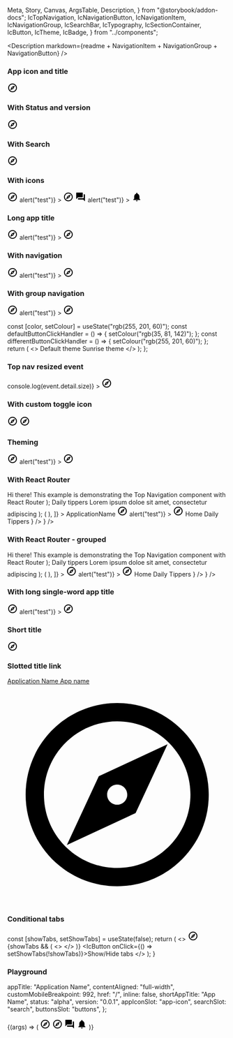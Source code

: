   Meta,
  Story,
  Canvas,
  ArgsTable,
  Description,
} from "@storybook/addon-docs";
  IcTopNavigation,
  IcNavigationButton,
  IcNavigationItem,
  IcNavigationGroup,
  IcSearchBar,
  IcTypography,
  IcSectionContainer,
  IcButton,
  IcTheme,
  IcBadge,
} from "../components";

<Meta title="Top navigation" component={IcTopNavigation} />

<Description
  markdown={readme + NavigationItem + NavigationGroup + NavigationButton}
/>

### App icon and title

<Canvas>
  <Story name="App icon and title" parameters={{ layout: "fullscreen" }}>
    <IcTopNavigation appTitle="ApplicationName">
      <svg
        slot="app-icon"
        xmlns="http://www.w3.org/2000/svg"
        height="24px"
        viewBox="0 0 24 24"
        width="24px"
        fill="#000000"
      >
        <path d="M0 0h24v24H0V0z" fill="none" />
        <path d="M12 2C6.48 2 2 6.48 2 12s4.48 10 10 10 10-4.48 10-10S17.52 2 12 2zm0 18c-4.41 0-8-3.59-8-8s3.59-8 8-8 8 3.59 8 8-3.59 8-8 8zm-5.5-2.5l7.51-3.49L17.5 6.5 9.99 9.99 6.5 17.5zm5.5-6.6c.61 0 1.1.49 1.1 1.1s-.49 1.1-1.1 1.1-1.1-.49-1.1-1.1.49-1.1 1.1-1.1z" />
      </svg>
    </IcTopNavigation>
  </Story>
</Canvas>

### With Status and version

<Canvas>
  <Story name="Status and version" parameters={{ layout: "fullscreen" }}>
    <IcTopNavigation appTitle="ApplicationName" status="alpha" version="v0.0.7">
      <svg
        slot="app-icon"
        xmlns="http://www.w3.org/2000/svg"
        height="24px"
        viewBox="0 0 24 24"
        width="24px"
        fill="#000000"
      >
        <path d="M0 0h24v24H0V0z" fill="none" />
        <path d="M12 2C6.48 2 2 6.48 2 12s4.48 10 10 10 10-4.48 10-10S17.52 2 12 2zm0 18c-4.41 0-8-3.59-8-8s3.59-8 8-8 8 3.59 8 8-3.59 8-8 8zm-5.5-2.5l7.51-3.49L17.5 6.5 9.99 9.99 6.5 17.5zm5.5-6.6c.61 0 1.1.49 1.1 1.1s-.49 1.1-1.1 1.1-1.1-.49-1.1-1.1.49-1.1 1.1-1.1z" />
      </svg>
    </IcTopNavigation>
  </Story>
</Canvas>

### With Search

<Canvas>
  <Story name="With search" parameters={{ layout: "fullscreen" }}>
    <IcTopNavigation appTitle="ApplicationName" status="alpha" version="v0.0.7">
      <svg
        slot="app-icon"
        xmlns="http://www.w3.org/2000/svg"
        height="24px"
        viewBox="0 0 24 24"
        width="24px"
        fill="#000000"
      >
        <path d="M0 0h24v24H0V0z" fill="none" />
        <path d="M12 2C6.48 2 2 6.48 2 12s4.48 10 10 10 10-4.48 10-10S17.52 2 12 2zm0 18c-4.41 0-8-3.59-8-8s3.59-8 8-8 8 3.59 8 8-3.59 8-8 8zm-5.5-2.5l7.51-3.49L17.5 6.5 9.99 9.99 6.5 17.5zm5.5-6.6c.61 0 1.1.49 1.1 1.1s-.49 1.1-1.1 1.1-1.1-.49-1.1-1.1.49-1.1 1.1-1.1z" />
      </svg>
      <IcSearchBar slot="search" placeholder="Search" label="Search" />
    </IcTopNavigation>
  </Story>
</Canvas>

### With icons

<Canvas>
  <Story name="With icons" parameters={{ layout: "fullscreen" }}>
    <IcTopNavigation appTitle="ApplicationName" status="alpha" version="v0.0.7">
      <svg
        slot="app-icon"
        xmlns="http://www.w3.org/2000/svg"
        height="24px"
        viewBox="0 0 24 24"
        width="24px"
        fill="#000000"
      >
        <path d="M0 0h24v24H0V0z" fill="none" />
        <path d="M12 2C6.48 2 2 6.48 2 12s4.48 10 10 10 10-4.48 10-10S17.52 2 12 2zm0 18c-4.41 0-8-3.59-8-8s3.59-8 8-8 8 3.59 8 8-3.59 8-8 8zm-5.5-2.5l7.51-3.49L17.5 6.5 9.99 9.99 6.5 17.5zm5.5-6.6c.61 0 1.1.49 1.1 1.1s-.49 1.1-1.1 1.1-1.1-.49-1.1-1.1.49-1.1 1.1-1.1z" />
      </svg>
      <IcSearchBar slot="search" placeholder="Search" label="Search" />
      <IcNavigationButton
        label="Button One"
        slot="buttons"
        onClick={() => alert("test")}
      >
        <IcBadge text-label="1" slot="badge" variant="light" />
        <svg
          slot="icon"
          xmlns="http://www.w3.org/2000/svg"
          height="24px"
          viewBox="0 0 24 24"
          width="24px"
          fill="#000000"
        >
          <path d="M0 0h24v24H0V0z" fill="none" />
          <path d="M12 2C6.48 2 2 6.48 2 12s4.48 10 10 10 10-4.48 10-10S17.52 2 12 2zm0 18c-4.41 0-8-3.59-8-8s3.59-8 8-8 8 3.59 8 8-3.59 8-8 8zm-5.5-2.5l7.51-3.49L17.5 6.5 9.99 9.99 6.5 17.5zm5.5-6.6c.61 0 1.1.49 1.1 1.1s-.49 1.1-1.1 1.1-1.1-.49-1.1-1.1.49-1.1 1.1-1.1z" />
        </svg>
      </IcNavigationButton>
      <IcNavigationButton
        label="Button Two"
        slot="buttons"
        href="https://www.google.com"
        target="_blank"
      >
        <IcBadge slot="badge" variant="light" type="dot" />
        <svg
          slot="icon"
          xmlns="http://www.w3.org/2000/svg"
          height="24px"
          viewBox="0 0 24 24"
          width="24px"
          fill="#000000"
        >
          <path d="M0 0h24v24H0z" fill="none" />
          <path d="M21 6h-2v9H6v2c0 .55.45 1 1 1h11l4 4V7c0-.55-.45-1-1-1zm-4 6V3c0-.55-.45-1-1-1H3c-.55 0-1 .45-1 1v14l4-4h10c.55 0 1-.45 1-1z" />
        </svg>
      </IcNavigationButton>
      <IcNavigationButton
        label="Button Three"
        slot="buttons"
        onClick={() => alert("test")}
      >
        <svg
          slot="icon"
          xmlns="http://www.w3.org/2000/svg"
          height="24px"
          viewBox="0 0 24 24"
          width="24px"
          fill="#000000"
        >
          <path d="M12 22c1.1 0 2-.9 2-2h-4c0 1.1.89 2 2 2zm6-6v-5c0-3.07-1.64-5.64-4.5-6.32V4c0-.83-.67-1.5-1.5-1.5s-1.5.67-1.5 1.5v.68C7.63 5.36 6 7.92 6 11v5l-2 2v1h16v-1l-2-2z" />
        </svg>
      </IcNavigationButton>
    </IcTopNavigation>
  </Story>
</Canvas>

### Long app title

<Canvas>
  <Story name="Long app title" parameters={{ layout: "fullscreen" }}>
    <IcTopNavigation
      appTitle="Application with a long name"
      status="alpha"
      version="v0.0.7"
    >
      <svg
        slot="app-icon"
        xmlns="http://www.w3.org/2000/svg"
        height="24px"
        viewBox="0 0 24 24"
        width="24px"
        fill="#000000"
      >
        <path d="M0 0h24v24H0V0z" fill="none" />
        <path d="M12 2C6.48 2 2 6.48 2 12s4.48 10 10 10 10-4.48 10-10S17.52 2 12 2zm0 18c-4.41 0-8-3.59-8-8s3.59-8 8-8 8 3.59 8 8-3.59 8-8 8zm-5.5-2.5l7.51-3.49L17.5 6.5 9.99 9.99 6.5 17.5zm5.5-6.6c.61 0 1.1.49 1.1 1.1s-.49 1.1-1.1 1.1-1.1-.49-1.1-1.1.49-1.1 1.1-1.1z" />
      </svg>
      <IcSearchBar slot="search" placeholder="Search" label="Search" />
      <IcNavigationButton
        label="Button One"
        slot="buttons"
        onClick={() => alert("test")}
      >
        <svg
          slot="icon"
          xmlns="http://www.w3.org/2000/svg"
          height="24px"
          viewBox="0 0 24 24"
          width="24px"
          fill="#000000"
        >
          <path d="M0 0h24v24H0V0z" fill="none" />
          <path d="M12 2C6.48 2 2 6.48 2 12s4.48 10 10 10 10-4.48 10-10S17.52 2 12 2zm0 18c-4.41 0-8-3.59-8-8s3.59-8 8-8 8 3.59 8 8-3.59 8-8 8zm-5.5-2.5l7.51-3.49L17.5 6.5 9.99 9.99 6.5 17.5zm5.5-6.6c.61 0 1.1.49 1.1 1.1s-.49 1.1-1.1 1.1-1.1-.49-1.1-1.1.49-1.1 1.1-1.1z" />
        </svg>
      </IcNavigationButton>
    </IcTopNavigation>
  </Story>
</Canvas>

### With navigation

<Canvas>
  <Story name="With navigation" parameters={{ layout: "fullscreen" }}>
    <IcTopNavigation appTitle="ApplicationName" status="alpha" version="v0.0.7">
      <svg
        slot="app-icon"
        xmlns="http://www.w3.org/2000/svg"
        height="24px"
        viewBox="0 0 24 24"
        width="24px"
        fill="#000000"
      >
        <path d="M0 0h24v24H0V0z" fill="none" />
        <path d="M12 2C6.48 2 2 6.48 2 12s4.48 10 10 10 10-4.48 10-10S17.52 2 12 2zm0 18c-4.41 0-8-3.59-8-8s3.59-8 8-8 8 3.59 8 8-3.59 8-8 8zm-5.5-2.5l7.51-3.49L17.5 6.5 9.99 9.99 6.5 17.5zm5.5-6.6c.61 0 1.1.49 1.1 1.1s-.49 1.1-1.1 1.1-1.1-.49-1.1-1.1.49-1.1 1.1-1.1z" />
      </svg>
      <IcSearchBar slot="search" placeholder="Search" label="Search" />
      <IcNavigationButton
        label="Button One"
        slot="buttons"
        onClick={() => alert("test")}
      >
        <svg
          slot="icon"
          xmlns="http://www.w3.org/2000/svg"
          height="24px"
          viewBox="0 0 24 24"
          width="24px"
          fill="#000000"
        >
          <path d="M0 0h24v24H0V0z" fill="none" />
          <path d="M12 2C6.48 2 2 6.48 2 12s4.48 10 10 10 10-4.48 10-10S17.52 2 12 2zm0 18c-4.41 0-8-3.59-8-8s3.59-8 8-8 8 3.59 8 8-3.59 8-8 8zm-5.5-2.5l7.51-3.49L17.5 6.5 9.99 9.99 6.5 17.5zm5.5-6.6c.61 0 1.1.49 1.1 1.1s-.49 1.1-1.1 1.1-1.1-.49-1.1-1.1.49-1.1 1.1-1.1z" />
        </svg>
      </IcNavigationButton>
      <IcNavigationItem label="One" href="/" slot="navigation" />
      <IcNavigationItem label="Two" href="/" slot="navigation" />
      <IcNavigationItem label="Three" href="/" slot="navigation" />
      <IcNavigationItem
        label="Four"
        href="/"
        selected="true"
        slot="navigation"
      />
      <IcNavigationItem label="Five" href="/" slot="navigation" />
    </IcTopNavigation>
  </Story>
</Canvas>

### With group navigation

<Canvas>
  <Story name="With group navigation" parameters={{ layout: "fullscreen" }}>
    <IcTopNavigation appTitle="ApplicationName" status="alpha" version="v0.0.7">
      <svg
        slot="app-icon"
        xmlns="http://www.w3.org/2000/svg"
        height="24px"
        viewBox="0 0 24 24"
        width="24px"
        fill="#000000"
      >
        <path d="M0 0h24v24H0V0z" fill="none" />
        <path d="M12 2C6.48 2 2 6.48 2 12s4.48 10 10 10 10-4.48 10-10S17.52 2 12 2zm0 18c-4.41 0-8-3.59-8-8s3.59-8 8-8 8 3.59 8 8-3.59 8-8 8zm-5.5-2.5l7.51-3.49L17.5 6.5 9.99 9.99 6.5 17.5zm5.5-6.6c.61 0 1.1.49 1.1 1.1s-.49 1.1-1.1 1.1-1.1-.49-1.1-1.1.49-1.1 1.1-1.1z" />
      </svg>
      <IcSearchBar slot="search" placeholder="Search" label="Search" />
      <IcNavigationButton
        label="Button One"
        slot="buttons"
        onClick={() => alert("test")}
      >
        <svg
          slot="icon"
          xmlns="http://www.w3.org/2000/svg"
          height="24px"
          viewBox="0 0 24 24"
          width="24px"
          fill="#000000"
        >
          <path d="M0 0h24v24H0V0z" fill="none" />
          <path d="M12 2C6.48 2 2 6.48 2 12s4.48 10 10 10 10-4.48 10-10S17.52 2 12 2zm0 18c-4.41 0-8-3.59-8-8s3.59-8 8-8 8 3.59 8 8-3.59 8-8 8zm-5.5-2.5l7.51-3.49L17.5 6.5 9.99 9.99 6.5 17.5zm5.5-6.6c.61 0 1.1.49 1.1 1.1s-.49 1.1-1.1 1.1-1.1-.49-1.1-1.1.49-1.1 1.1-1.1z" />
        </svg>
      </IcNavigationButton>
      <IcNavigationGroup
        label="Navigation Group"
        expandable="true"
        slot="navigation"
      >
        <IcNavigationItem label="One" href="/" />
        <IcNavigationItem label="Two" href="/" />
        <IcNavigationItem label="Three" href="/" />
        <IcNavigationItem label="Four" href="/" />
      </IcNavigationGroup>
      <IcNavigationGroup
        label="Second Nav Group"
        expandable="true"
        slot="navigation"
      >
        <IcNavigationItem label="One" href="/" />
        <IcNavigationItem label="Two" href="/" />
        <IcNavigationItem label="Three" href="/" />
        <IcNavigationItem label="Four" href="/" />
        <IcNavigationItem label="Five" href="/" selected="true" />
        <IcNavigationItem label="Six" href="/" />
        <IcNavigationItem label="Seven" href="/" />
        <IcNavigationItem label="Eight" href="/" />
      </IcNavigationGroup>
    </IcTopNavigation>
  </Story>
</Canvas>

  const [color, setColour] = useState("rgb(255, 201, 60)");
  const defaultButtonClickHandler = () => {
    setColour("rgb(35, 81, 142)");
  };
  const differentButtonClickHandler = () => {
    setColour("rgb(255, 201, 60)");
  };
  return (
    <>
      <IcTheme color={color} />
      <IcButton variant="primary" onClick={defaultButtonClickHandler}>
        Default theme
      </IcButton>
      <IcButton variant="primary" onClick={differentButtonClickHandler}>
        Sunrise theme
      </IcButton>
    </>
  );
};

### Top nav resized event

<Canvas>
  <Story name="Top nav resized event" parameters={{ layout: "fullscreen" }}>
    <IcTopNavigation
      appTitle="ApplicationName"
      onTopNavResized={() => console.log(event.detail.size)}
    >
      <svg
        slot="app-icon"
        xmlns="http://www.w3.org/2000/svg"
        height="24px"
        viewBox="0 0 24 24"
        width="24px"
        fill="#000000"
      >
        <path d="M0 0h24v24H0V0z" fill="none" />
        <path d="M12 2C6.48 2 2 6.48 2 12s4.48 10 10 10 10-4.48 10-10S17.52 2 12 2zm0 18c-4.41 0-8-3.59-8-8s3.59-8 8-8 8 3.59 8 8-3.59 8-8 8zm-5.5-2.5l7.51-3.49L17.5 6.5 9.99 9.99 6.5 17.5zm5.5-6.6c.61 0 1.1.49 1.1 1.1s-.49 1.1-1.1 1.1-1.1-.49-1.1-1.1.49-1.1 1.1-1.1z" />
      </svg>
    </IcTopNavigation>
  </Story>
</Canvas>

### With custom toggle icon

<Canvas>
  <Story name="With custom toggle icon" parameters={{ layout: "fullscreen" }}>
    <IcTopNavigation appTitle="ApplicationName" status="alpha" version="v0.0.7">
      <svg
        slot="app-icon"
        xmlns="http://www.w3.org/2000/svg"
        height="24px"
        viewBox="0 0 24 24"
        width="24px"
        fill="#000000"
      >
        <path d="M0 0h24v24H0V0z" fill="none" />
        <path d="M12 2C6.48 2 2 6.48 2 12s4.48 10 10 10 10-4.48 10-10S17.52 2 12 2zm0 18c-4.41 0-8-3.59-8-8s3.59-8 8-8 8 3.59 8 8-3.59 8-8 8zm-5.5-2.5l7.51-3.49L17.5 6.5 9.99 9.99 6.5 17.5zm5.5-6.6c.61 0 1.1.49 1.1 1.1s-.49 1.1-1.1 1.1-1.1-.49-1.1-1.1.49-1.1 1.1-1.1z" />
      </svg>
      <IcSearchBar slot="search" placeholder="Search" label="Search" />
      <svg
        slot="toggle-icon"
        xmlns="http://www.w3.org/2000/svg"
        height="24px"
        viewBox="0 0 24 24"
        width="24px"
        fill="#000000"
      >
        <path d="M0 0h24v24H0V0z" fill="none" />
        <path d="M12 2C6.48 2 2 6.48 2 12s4.48 10 10 10 10-4.48 10-10S17.52 2 12 2zm0 18c-4.41 0-8-3.59-8-8s3.59-8 8-8 8 3.59 8 8-3.59 8-8 8zm-5.5-2.5l7.51-3.49L17.5 6.5 9.99 9.99 6.5 17.5zm5.5-6.6c.61 0 1.1.49 1.1 1.1s-.49 1.1-1.1 1.1-1.1-.49-1.1-1.1.49-1.1 1.1-1.1z" />
      </svg>
    </IcTopNavigation>
  </Story>
</Canvas>

### Theming

<Canvas>
  <Story name="Theming" parameters={{ layout: "fullscreen" }}>
    <Controlled />
    <IcTopNavigation appTitle="ApplicationName" status="alpha" version="v0.0.7">
      <svg
        slot="app-icon"
        xmlns="http://www.w3.org/2000/svg"
        height="24px"
        viewBox="0 0 24 24"
        width="24px"
        fill="#000000"
      >
        <path d="M0 0h24v24H0V0z" fill="none" />
        <path d="M12 2C6.48 2 2 6.48 2 12s4.48 10 10 10 10-4.48 10-10S17.52 2 12 2zm0 18c-4.41 0-8-3.59-8-8s3.59-8 8-8 8 3.59 8 8-3.59 8-8 8zm-5.5-2.5l7.51-3.49L17.5 6.5 9.99 9.99 6.5 17.5zm5.5-6.6c.61 0 1.1.49 1.1 1.1s-.49 1.1-1.1 1.1-1.1-.49-1.1-1.1.49-1.1 1.1-1.1z" />
      </svg>
      <IcSearchBar slot="search" placeholder="Search" label="Search" />
      <IcNavigationButton
        label="Button One"
        slot="buttons"
        onClick={() => alert("test")}
      >
        <svg
          slot="icon"
          xmlns="http://www.w3.org/2000/svg"
          height="24px"
          viewBox="0 0 24 24"
          width="24px"
          fill="#000000"
        >
          <path d="M0 0h24v24H0V0z" fill="none" />
          <path d="M12 2C6.48 2 2 6.48 2 12s4.48 10 10 10 10-4.48 10-10S17.52 2 12 2zm0 18c-4.41 0-8-3.59-8-8s3.59-8 8-8 8 3.59 8 8-3.59 8-8 8zm-5.5-2.5l7.51-3.49L17.5 6.5 9.99 9.99 6.5 17.5zm5.5-6.6c.61 0 1.1.49 1.1 1.1s-.49 1.1-1.1 1.1-1.1-.49-1.1-1.1.49-1.1 1.1-1.1z" />
        </svg>
      </IcNavigationButton>
      <IcNavigationItem label="One" href="/" slot="navigation" />
      <IcNavigationItem label="Two" href="/" slot="navigation" />
      <IcNavigationItem label="Three" href="/" slot="navigation" />
      <IcNavigationItem
        label="Four"
        href="/"
        selected="true"
        slot="navigation"
      />
      <IcNavigationItem label="Five" href="/" slot="navigation" />
      <IcNavigationItem label="Six" href="/" slot="navigation" />
      <IcNavigationItem label="Seven" href="/" slot="navigation" />
      <IcNavigationItem label="Eight" href="/" slot="navigation" />
      <IcNavigationItem label="Nine" href="/" slot="navigation" />
      <IcNavigationItem label="Ten" href="/" slot="navigation" />
      <IcNavigationItem label="Eleven" href="/" slot="navigation" />
    </IcTopNavigation>
  </Story>
</Canvas>

### With React Router

  <IcSectionContainer>
    <IcTypography variant="h1">Hi there!</IcTypography>
    <IcTypography>
      This example is demonstrating the Top Navigation component with React
      Router
    </IcTypography>
  </IcSectionContainer>
);

  <IcSectionContainer>
    <IcTypography variant="h1">Daily tippers</IcTypography>
    <IcTypography>
      Lorem ipsum doloe sit amet, consectetur adipiscing
    </IcTypography>
  </IcSectionContainer>
);

<Canvas>
  <Story
    name="With React Router"
    parameters={{ layout: "fullscreen" }}
    decorators={[
      (Story) => (
        <MemoryRouter initialEntries={["/"]}>
          <Story />
        </MemoryRouter>
      ),
    ]}
  >
    <IcTopNavigation status="alpha" version="v0.0.7">
      <NavLink to="/" slot="app-title">
        ApplicationName
      </NavLink>
      <svg
        slot="app-icon"
        xmlns="http://www.w3.org/2000/svg"
        height="24px"
        viewBox="0 0 24 24"
        width="24px"
        fill="#000000"
      >
        <path d="M0 0h24v24H0V0z" fill="none" />
        <path d="M12 2C6.48 2 2 6.48 2 12s4.48 10 10 10 10-4.48 10-10S17.52 2 12 2zm0 18c-4.41 0-8-3.59-8-8s3.59-8 8-8 8 3.59 8 8-3.59 8-8 8zm-5.5-2.5l7.51-3.49L17.5 6.5 9.99 9.99 6.5 17.5zm5.5-6.6c.61 0 1.1.49 1.1 1.1s-.49 1.1-1.1 1.1-1.1-.49-1.1-1.1.49-1.1 1.1-1.1z" />
      </svg>
      <IcSearchBar slot="search" placeholder="Search" label="Search" />
      <IcNavigationButton
        label="Button One"
        slot="buttons"
        onClick={() => alert("test")}
      >
        <svg
          slot="icon"
          xmlns="http://www.w3.org/2000/svg"
          height="24px"
          viewBox="0 0 24 24"
          width="24px"
          fill="#000000"
        >
          <path d="M0 0h24v24H0V0z" fill="none" />
          <path d="M12 2C6.48 2 2 6.48 2 12s4.48 10 10 10 10-4.48 10-10S17.52 2 12 2zm0 18c-4.41 0-8-3.59-8-8s3.59-8 8-8 8 3.59 8 8-3.59 8-8 8zm-5.5-2.5l7.51-3.49L17.5 6.5 9.99 9.99 6.5 17.5zm5.5-6.6c.61 0 1.1.49 1.1 1.1s-.49 1.1-1.1 1.1-1.1-.49-1.1-1.1.49-1.1 1.1-1.1z" />
        </svg>
      </IcNavigationButton>
      <IcNavigationItem slot="navigation">
        <NavLink to="/" slot="navigation-item">
          Home
        </NavLink>
      </IcNavigationItem>
      <IcNavigationItem slot="navigation">
        <NavLink to="/daily-tippers" slot="navigation-item">
          Daily Tippers
        </NavLink>
      </IcNavigationItem>
    </IcTopNavigation>
    <Routes>
      <Route path="/" element={<HomePage />} />
      <Route path="/daily-tippers" element={<DailyTippers />} />
    </Routes>
  </Story>
</Canvas>

### With React Router - grouped

  <IcSectionContainer>
    <IcTypography variant="h1">Hi there!</IcTypography>
    <IcTypography>
      This example is demonstrating the Top Navigation component with React
      Router
    </IcTypography>
  </IcSectionContainer>
);

  <IcSectionContainer>
    <IcTypography variant="h1">Daily tippers</IcTypography>
    <IcTypography>
      Lorem ipsum doloe sit amet, consectetur adipiscing
    </IcTypography>
  </IcSectionContainer>
);

<Canvas>
  <Story
    name="With React Router - grouped"
    parameters={{ layout: "fullscreen" }}
    decorators={[
      (Story) => (
        <MemoryRouter initialEntries={["/"]}>
          <Story />
        </MemoryRouter>
      ),
    ]}
  >
    <IcTopNavigation appTitle="ApplicationName" status="alpha" version="v0.0.7">
      <svg
        slot="app-icon"
        xmlns="http://www.w3.org/2000/svg"
        height="24px"
        viewBox="0 0 24 24"
        width="24px"
        fill="#000000"
      >
        <path d="M0 0h24v24H0V0z" fill="none" />
        <path d="M12 2C6.48 2 2 6.48 2 12s4.48 10 10 10 10-4.48 10-10S17.52 2 12 2zm0 18c-4.41 0-8-3.59-8-8s3.59-8 8-8 8 3.59 8 8-3.59 8-8 8zm-5.5-2.5l7.51-3.49L17.5 6.5 9.99 9.99 6.5 17.5zm5.5-6.6c.61 0 1.1.49 1.1 1.1s-.49 1.1-1.1 1.1-1.1-.49-1.1-1.1.49-1.1 1.1-1.1z" />
      </svg>
      <IcSearchBar slot="search" placeholder="Search" label="Search" />
      <IcNavigationButton
        label="Button One"
        slot="buttons"
        onClick={() => alert("test")}
      >
        <svg
          slot="icon"
          xmlns="http://www.w3.org/2000/svg"
          height="24px"
          viewBox="0 0 24 24"
          width="24px"
          fill="#000000"
        >
          <path d="M0 0h24v24H0V0z" fill="none" />
          <path d="M12 2C6.48 2 2 6.48 2 12s4.48 10 10 10 10-4.48 10-10S17.52 2 12 2zm0 18c-4.41 0-8-3.59-8-8s3.59-8 8-8 8 3.59 8 8-3.59 8-8 8zm-5.5-2.5l7.51-3.49L17.5 6.5 9.99 9.99 6.5 17.5zm5.5-6.6c.61 0 1.1.49 1.1 1.1s-.49 1.1-1.1 1.1-1.1-.49-1.1-1.1.49-1.1 1.1-1.1z" />
        </svg>
      </IcNavigationButton>
      <IcNavigationGroup label="Navigation Grouped" slot="navigation">
        <IcNavigationItem>
          <NavLink to="/" slot="navigation-item">
            Home
          </NavLink>
        </IcNavigationItem>
        <IcNavigationItem>
          <NavLink to="/daily-tippers" slot="navigation-item">
            Daily Tippers
          </NavLink>
        </IcNavigationItem>
      </IcNavigationGroup>
    </IcTopNavigation>
    <Routes>
      <Route path="/" element={<HomePageGrouped />} />
      <Route path="/daily-tippers" element={<DailyTippersGrouped />} />
    </Routes>
  </Story>
</Canvas>

### With long single-word app title

<Canvas>
  <Story
    name="Long single-word app title"
    parameters={{ layout: "fullscreen" }}
  >
    <IcTopNavigation
      appTitle="Applicationwithareallyreallylongsinglewordname"
      status="alpha"
      version="v0.0.7"
    >
      <svg
        slot="app-icon"
        xmlns="http://www.w3.org/2000/svg"
        height="24px"
        viewBox="0 0 24 24"
        width="24px"
        fill="#000000"
      >
        <path d="M0 0h24v24H0V0z" fill="none" />
        <path d="M12 2C6.48 2 2 6.48 2 12s4.48 10 10 10 10-4.48 10-10S17.52 2 12 2zm0 18c-4.41 0-8-3.59-8-8s3.59-8 8-8 8 3.59 8 8-3.59 8-8 8zm-5.5-2.5l7.51-3.49L17.5 6.5 9.99 9.99 6.5 17.5zm5.5-6.6c.61 0 1.1.49 1.1 1.1s-.49 1.1-1.1 1.1-1.1-.49-1.1-1.1.49-1.1 1.1-1.1z" />
      </svg>
      <IcSearchBar slot="search" placeholder="Search" label="Search" />
      <IcNavigationButton
        label="Button One"
        slot="buttons"
        onClick={() => alert("test")}
      >
        <svg
          slot="icon"
          xmlns="http://www.w3.org/2000/svg"
          height="24px"
          viewBox="0 0 24 24"
          width="24px"
          fill="#000000"
        >
          <path d="M0 0h24v24H0V0z" fill="none" />
          <path d="M12 2C6.48 2 2 6.48 2 12s4.48 10 10 10 10-4.48 10-10S17.52 2 12 2zm0 18c-4.41 0-8-3.59-8-8s3.59-8 8-8 8 3.59 8 8-3.59 8-8 8zm-5.5-2.5l7.51-3.49L17.5 6.5 9.99 9.99 6.5 17.5zm5.5-6.6c.61 0 1.1.49 1.1 1.1s-.49 1.1-1.1 1.1-1.1-.49-1.1-1.1.49-1.1 1.1-1.1z" />
        </svg>
      </IcNavigationButton>
    </IcTopNavigation>
  </Story>
</Canvas>

### Short title

<Canvas>
  <Story name="Short title" parameters={{ layout: "fullscreen" }}>
    <IcTopNavigation appTitle="Application Name" shortAppTitle="App Name">
      <svg
        slot="app-icon"
        xmlns="http://www.w3.org/2000/svg"
        height="24px"
        viewBox="0 0 24 24"
        width="24px"
        fill="#000000"
      >
        <path d="M0 0h24v24H0V0z" fill="none" />
        <path d="M12 2C6.48 2 2 6.48 2 12s4.48 10 10 10 10-4.48 10-10S17.52 2 12 2zm0 18c-4.41 0-8-3.59-8-8s3.59-8 8-8 8 3.59 8 8-3.59 8-8 8zm-5.5-2.5l7.51-3.49L17.5 6.5 9.99 9.99 6.5 17.5zm5.5-6.6c.61 0 1.1.49 1.1 1.1s-.49 1.1-1.1 1.1-1.1-.49-1.1-1.1.49-1.1 1.1-1.1z" />
      </svg>
    </IcTopNavigation>
  </Story>
</Canvas>

### Slotted title link

<Canvas>
  <Story name="Slotted title link" parameters={{ layout: "fullscreen" }}>
    <IcTopNavigation>
      <a slot="app-title" href="/">
        Application Name
      </a>
      <a slot="short-app-title" href="/">
        App name
      </a>
      <a slot="app-icon" href="/">
        <svg
          xmlns="http://www.w3.org/2000/svg"
          height="inherit"
          viewBox="0 0 24 24"
          width="inherit"
          fill="inherit"
        >
          <path d="M0 0h24v24H0V0z" fill="none" />
          <path d="M12 2C6.48 2 2 6.48 2 12s4.48 10 10 10 10-4.48 10-10S17.52 2 12 2zm0 18c-4.41 0-8-3.59-8-8s3.59-8 8-8 8 3.59 8 8-3.59 8-8 8zm-5.5-2.5l7.51-3.49L17.5 6.5 9.99 9.99 6.5 17.5zm5.5-6.6c.61 0 1.1.49 1.1 1.1s-.49 1.1-1.1 1.1-1.1-.49-1.1-1.1.49-1.1 1.1-1.1z" />
        </svg>
      </a>
    </IcTopNavigation>
  </Story>
</Canvas>

### Conditional tabs

  const [showTabs, setShowTabs] = useState(false);
  return (
    <>
      <IcTopNavigation appTitle="ApplicationName" status="alpha" version="v0.0.7">
        <svg
          slot="app-icon"
          xmlns="http://www.w3.org/2000/svg"
          height="24px"
          viewBox="0 0 24 24"
          width="24px"
          fill="#000000"
        >
          <path d="M0 0h24v24H0V0z" fill="none" />
          <path d="M12 2C6.48 2 2 6.48 2 12s4.48 10 10 10 10-4.48 10-10S17.52 2 12 2zm0 18c-4.41 0-8-3.59-8-8s3.59-8 8-8 8 3.59 8 8-3.59 8-8 8zm-5.5-2.5l7.51-3.49L17.5 6.5 9.99 9.99 6.5 17.5zm5.5-6.6c.61 0 1.1.49 1.1 1.1s-.49 1.1-1.1 1.1-1.1-.49-1.1-1.1.49-1.1 1.1-1.1z" />
        </svg>
        <IcNavigationItem 
          label="One"
          href="/"
          selected="true"
          slot="navigation"
        />
        <IcNavigationItem label="Two" href="/" slot="navigation" />
        <IcNavigationItem label="Three" href="/" slot="navigation" />
        {showTabs && (
          <>
            <IcNavigationItem label="Four" href="/" slot="navigation" />
            <IcNavigationItem label="Five" href="/" slot="navigation" />
          </>
        )}
      </IcTopNavigation>
      <IcButton onClick={() => setShowTabs(!showTabs)}>Show/Hide tabs</IcButton>
    </>
  );
}

<Canvas>
  <Story name="Conditional tabs" parameters={{ layout: "fullscreen" }}>
    <ConditionalTabsExample />
  </Story>
</Canvas>

### Playground

  appTitle: "Application Name",
  contentAligned: "full-width",
  customMobileBreakpoint: 992,
  href: "/",
  inline: false,
  shortAppTitle: "App Name",
  status: "alpha",
  version: "0.0.1",
  appIconSlot: "app-icon",
  searchSlot: "search",
  buttonsSlot: "buttons",
};

<Canvas>
  <Story
    args={defaultArgs}
    argTypes={{
      contentAligned: {
        options: [
          "full-width",
          "left",
          "center",
        ],
        control: { type: "select" },
      },
      customMobileBreakpoint: {
        options: [
          0,
          576,
          768,
          992,
          1200,
        ],
        control: { type: "select" },
      },
      appIconSlot: {
        options: [
          "app-icon",
          ""
        ],
        control: { type: "select" },
      },
      searchSlot: {
        options: [
          "search",
          ""
        ],
        control: { type: "select" },
      },
      buttonsSlot: {
        options: [
          "buttons",
          ""
        ],
        control: { type: "select" },
      }
    }}
    name="Playground"
  >
    {(args) => (
      <IcTopNavigation
        appTitle={args.appTitle}
        contentAligned={args.contentAligned}
        customMobileBreakpoint={args.customMobileBreakpoint}
        href={args.href}
        inline={args.inline}
        shortAppTitle={args.shortAppTitle}
        status={args.status}
        version={args.version}
      >
        <svg
          slot={args.appIconSlot}
          xmlns="http://www.w3.org/2000/svg"
          height="24px"
          viewBox="0 0 24 24"
          width="24px"
          fill="#000000"
        >
          <path d="M0 0h24v24H0V0z" fill="none" />
          <path
            d="M12 2C6.48 2 2 6.48 2 12s4.48 10 10 10 10-4.48 10-10S17.52 2 12 2zm0 18c-4.41 0-8-3.59-8-8s3.59-8 8-8 8 3.59 8 8-3.59 8-8 8zm-5.5-2.5l7.51-3.49L17.5 6.5 9.99 9.99 6.5 17.5zm5.5-6.6c.61 0 1.1.49 1.1 1.1s-.49 1.1-1.1 1.1-1.1-.49-1.1-1.1.49-1.1 1.1-1.1z"
          />
        </svg>
        <IcSearchBar
            slot={args.searchSlot}
            placeholder="Search"
            label="Search"
          ></IcSearchBar>
        <IcNavigationButton
          label="Button One"
          slot={args.buttonsSlot}
          href="https://www.google.com"
          target="_blank"
          title="Google 1"
        >
          <svg
            slot="icon"
            xmlns="http://www.w3.org/2000/svg"
            height="24px"
            viewBox="0 0 24 24"
            width="24px"
            fill="#000000"
          >
            <path d="M0 0h24v24H0V0z" fill="none" />
            <path
              d="M12 2C6.48 2 2 6.48 2 12s4.48 10 10 10 10-4.48 10-10S17.52 2 12 2zm0 18c-4.41 0-8-3.59-8-8s3.59-8 8-8 8 3.59 8 8-3.59 8-8 8zm-5.5-2.5l7.51-3.49L17.5 6.5 9.99 9.99 6.5 17.5zm5.5-6.6c.61 0 1.1.49 1.1 1.1s-.49 1.1-1.1 1.1-1.1-.49-1.1-1.1.49-1.1 1.1-1.1z"
            />
          </svg>
          <IcBadge
            text-label="1"
            slot="badge"
            position="near"
            variant="light"
          ></IcBadge>
        </IcNavigationButton>
        <IcNavigationButton
          label="Button Two"
          slot={args.buttonsSlot}
          href="https://www.google.com"
          target="_blank"
          title="Google 2"
        >
          <svg
            slot="icon"
            xmlns="http://www.w3.org/2000/svg"
            height="24px"
            viewBox="0 0 24 24"
            width="24px"
            fill="#000000"
          >
            <path d="M0 0h24v24H0z" fill="none" />
            <path
              d="M21 6h-2v9H6v2c0 .55.45 1 1 1h11l4 4V7c0-.55-.45-1-1-1zm-4 6V3c0-.55-.45-1-1-1H3c-.55 0-1 .45-1 1v14l4-4h10c.55 0 1-.45 1-1z"
            />
          </svg>
          <IcBadge
            slot="badge"
            position="near"
            variant="light"
            type="dot"
          ></IcBadge>
        </IcNavigationButton>
        <IcNavigationButton
          label="Button Three"
          slot={args.buttonsSlot}
          onclick="alert('test')"
        >
          <svg
            slot="icon"
            xmlns="http://www.w3.org/2000/svg"
            height="24px"
            viewBox="0 0 24 24"
            width="24px"
            fill="#000000"
          >
            <path d="M0 0h24v24H0V0z" fill="none" />
            <path
              d="M12 22c1.1 0 2-.9 2-2h-4c0 1.1.89 2 2 2zm6-6v-5c0-3.07-1.64-5.64-4.5-6.32V4c0-.83-.67-1.5-1.5-1.5s-1.5.67-1.5 1.5v.68C7.63 5.36 6 7.92 6 11v5l-2 2v1h16v-1l-2-2z"
            />
          </svg>
        </IcNavigationButton>
        <IcNavigationGroup slot="navigation" label="Navigation group">
          <IcNavigationItem label="Another One" href="/"></IcNavigationItem>
          <IcNavigationItem label="Another Two" href="/"></IcNavigationItem>
          <IcNavigationItem
            label="Another Three"
            href="/"
          ></IcNavigationItem>
          <IcNavigationItem
            label="Another Four"
            href="/"
          ></IcNavigationItem>
          <IcNavigationItem
            label="Another Five"
            href="/"
          ></IcNavigationItem>
          <IcNavigationItem label="Another Six" href="/"></IcNavigationItem>
          <IcNavigationItem
            label="Another Seven"
            href="/"
          ></IcNavigationItem>
          <IcNavigationItem
            label="Another Eight"
            href="/"
          ></IcNavigationItem>
        </IcNavigationGroup>
        <IcNavigationItem
          slot="navigation"
          label="Two thousand five hundred and sixty three"
          href="/"
        ></IcNavigationItem>
        <IcNavigationItem
          slot="navigation"
          label="Three"
          href="/"
          target="_blank"
        ></IcNavigationItem>
        <IcNavigationItem
          slot="navigation"
          label="Four"
          href="/"
          selected="true"
        ></IcNavigationItem>
      </IcTopNavigation>
    )}
  </Story>
</Canvas>